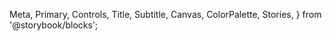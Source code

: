   Meta,
  Primary,
  Controls,
  Title,
  Subtitle,
  Canvas,
  ColorPalette,
  Stories,
} from '@storybook/blocks';

<Meta of={PlainTooltipBoxStories} />

<Title />
<Subtitle />

<p
  style={{
    fontSize: '20px',
    margin: '20px 0 8px',
    padding: '0',
    cursor: 'text',
    position: 'relative',
    color: '#C9CDCF',
    fontWeight: '700',
  }}>
  Plain tooltips describe elements or actions of icon buttons
</p>

Check it out on [material.io](https://m3.material.io/components/tooltips/overview).

See also: [RichTooltipBox](/docs/components-richtooltipbox--docs)

<Primary />

## Props

<Controls exclude={['children']} />

<Stories />
